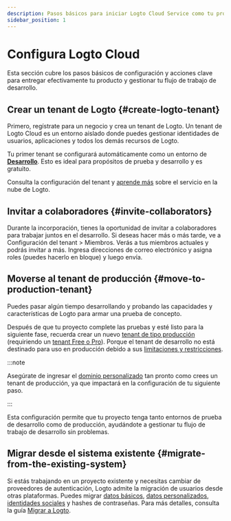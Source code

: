 ```yaml
---
description: Pasos básicos para iniciar Logto Cloud Service como tu proveedor de OAuth 2, OIDC y SAML.
sidebar_position: 1
---
```


# Configura Logto Cloud

Esta sección cubre los pasos básicos de configuración y acciones clave para entregar efectivamente tu producto y gestionar tu flujo de trabajo de desarrollo.

## Crear un tenant de Logto \{#create-logto-tenant}

Primero, regístrate para un negocio y crea un tenant de Logto. Un tenant de Logto Cloud es un entorno aislado donde puedes gestionar identidades de usuarios, aplicaciones y todos los demás recursos de Logto.

Tu primer tenant se configurará automáticamente como un entorno de [**Desarrollo**](/logto-cloud/tenant-settings#development). Esto es ideal para propósitos de prueba y desarrollo y es gratuito.

Consulta la configuración del tenant y [aprende más](/logto-cloud) sobre el servicio en la nube de Logto.

## Invitar a colaboradores \{#invite-collaborators}

Durante la incorporación, tienes la oportunidad de invitar a colaboradores para trabajar juntos en el desarrollo. Si deseas hacer más o más tarde, ve a <CloudLink to="/tenant-settings/members">Configuración del tenant > Miembros</CloudLink>. Verás a tus miembros actuales y podrás invitar a más. Ingresa direcciones de correo electrónico y asigna roles (puedes hacerlo en bloque) y luego envía.

## Moverse al tenant de producción \{#move-to-production-tenant}

Puedes pasar algún tiempo desarrollando y probando las capacidades y características de Logto para armar una prueba de concepto.

Después de que tu proyecto complete las pruebas y esté listo para la siguiente fase, recuerda crear un nuevo [tenant de tipo producción](/logto-cloud/tenant-settings#production) (requiriendo un [tenant Free o Pro](https://logto.io/pricing)). Porque el tenant de desarrollo no está destinado para uso en producción debido a sus [limitaciones y restricciones](/logto-cloud/tenant-settings#development).

:::note

Asegúrate de ingresar el [dominio personalizado](/logto-cloud/custom-domain) tan pronto como crees un tenant de producción, ya que impactará en la configuración de tu siguiente paso.

:::

Esta configuración permite que tu proyecto tenga tanto entornos de prueba de desarrollo como de producción, ayudándote a gestionar tu flujo de trabajo de desarrollo sin problemas.

## Migrar desde el sistema existente \{#migrate-from-the-existing-system}

Si estás trabajando en un proyecto existente y necesitas cambiar de proveedores de autenticación, Logto admite la migración de usuarios desde otras plataformas. Puedes migrar [datos básicos](/user-management/user-data#basic-data), [datos personalizados](/user-management/user-data#custom-data), [identidades sociales](/user-management/user-data#social-identities) y hashes de contraseñas. Para más detalles, consulta la guía [Migrar a Logto](../user-management/user-migration.mdx).

